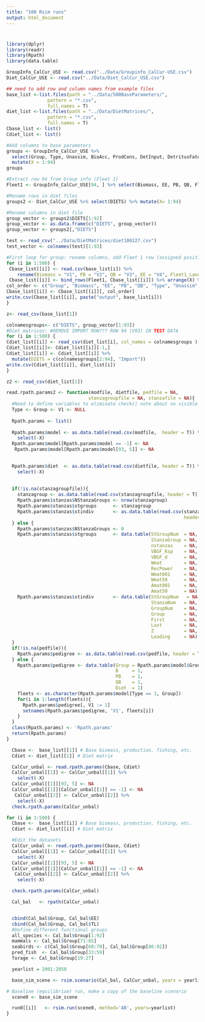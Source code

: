 ```yaml
---
title: "100 Rsim runs"
output: html_document
---
```


#
```r
library(dplyr)
library(readr)
library(Rpath)
library(data.table)
```

```r
GroupInfo_CalCur_USE <- read.csv("../Data/Groupinfo_CalCur-USE.csv")  
Diet_CalCur_USE <- read.csv("../Data/Diet_CalCur_USE.csv")  

## need to add row and column names from example files
base_list <-list.files(path = "../Data/500BaseParameters/",
               pattern = "*.csv", 
               full.names = T)
diet_list <-list.files(path = "../Data/DietMatrices/",
               pattern = "*.csv", 
               full.names = T)
Cbase_list <- list()
Cdiet_list <- list()

#Add columns to base parameters
groups <- GroupInfo_CalCur_USE %>%
  select(Group, Type, Unassim, BioAcc, ProdCons, DetInput, DetritusFate, Fleet1_Discards) %>%
  mutate(X = 1:94)
groups

#Extract row 94 from Group info (Fleet 1)
Fleet1 <- GroupInfo_CalCur_USE[94, ] %>% select(Biomass, EE, PB, QB, Fleet1_Landings) %>% mutate(X= 94)

#Rename rows in diet files 
groups2 <- Diet_CalCur_USE %>% select(DIETS) %>% mutate(X= 1:94)

#Rename columns in diet file
group_vector <- groups2$DIETS[1:92]
group_vector <- as.data.frame(c("DIETS", group_vector))
group_vector <- groups2[,"DIETS"]

test <- read_csv("../Data/DietMatrices/diet100227.csv")
test_vector <- colnames(test)[1:93]

#First loop for group: rename columns, add Fleet 1 row (assigned position X=94), add new parameters (columns) onto dataset, redu column order
for (i in 1:500) {
 Cbase_list[[i]] <- read.csv(base_list[i]) %>% 
    rename(Biomass = "V1", PB = "V2", QB = "V3", EE = "V4", Fleet1_Landings = "V5")
 Cbase_list[[i]] <- bind_rows(Fleet1, Cbase_list[[i]]) %>% arrange(X) %>% left_join(groups, by= "X") %>% select(-X) %>% relocate(Group)
col_order <- c("Group", "Biomass", "EE", "PB", "QB", "Type", "Unassim", "BioAcc", "ProdCons", "DetInput", "DetritusFate", "Fleet1_Landings", "Fleet1_Discards")
Cbase_list[[i]] <- Cbase_list[[i]][, col_order]
write.csv(Cbase_list[[i]], paste("output", base_list[i]))
}

z<- read_csv(base_list[1])

colnamesgroups<- c("DIETS", group_vector[1:93])
#Diet matrices: #REMOVE IMPORT ROW??? ROW 94 (V93) IN TEST DATA
for (i in 1:500) {
Cdiet_list[[i]] <- read_csv(diet_list[i], col_names = colnamesgroups ) %>% select(-Detritus)
Cdiet_list[[i]]<- Cdiet_list[[i]][-1,]
Cdiet_list[[i]] <- Cdiet_list[[i]] %>%
  mutate(DIETS = c(colnamesgroups[2:94], "Import"))
write.csv(Cdiet_list[[i]], diet_list[i])
}

z2 <- read_csv(diet_list[1])
```

```r
read.rpath.params2 <- function(modfile, dietfile, pedfile = NA,
                              stanzagroupfile = NA, stanzafile = NA){
  #Need to define variables to eliminate check() note about no visible binding
  Type <- Group <- V1 <- NULL
  
  Rpath.params <- list()
  
  Rpath.params$model <- as.data.table(read.csv(modfile,  header = T)) %>%
    select(-X) 
  Rpath.params$model[Rpath.params$model == -1] <- NA
   Rpath.params$model[Rpath.params$model[93, 5]] <- NA

  
  Rpath.params$diet  <- as.data.table(read.csv(dietfile, header = T)) %>%
    select(-X)
  
  
  if(!is.na(stanzagroupfile)){
    stanzagroup <- as.data.table(read.csv(stanzagroupfile, header = T))
    Rpath.params$stanzas$NStanzaGroups <- nrow(stanzagroup)
    Rpath.params$stanzas$stgroups      <- stanzagroup
    Rpath.params$stanzas$stindiv       <- as.data.table(read.csv(stanzafile, 
                                                                 header = T))
  } else {
    Rpath.params$stanzas$NStanzaGroups <- 0
    Rpath.params$stanzas$stgroups      <- data.table(StGroupNum  = NA,
                                                     StanzaGroup = NA,
                                                     nstanzas    = NA,
                                                     VBGF_Ksp    = NA,
                                                     VBGF_d      = NA,
                                                     Wmat        = NA,
                                                     RecPower    = NA,
                                                     Wmat001     = NA,
                                                     Wmat50      = NA,
                                                     Amat001     = NA,
                                                     Amat50      = NA)
    Rpath.params$stanzas$stindiv       <- data.table(StGroupNum   = NA,
                                                     StanzaNum   = NA,
                                                     GroupNum    = NA,
                                                     Group       = NA,
                                                     First       = NA,
                                                     Last        = NA,
                                                     Z           = NA,
                                                     Leading     = NA)
  }
  if(!is.na(pedfile)){
    Rpath.params$pedigree <- as.data.table(read.csv(pedfile, header = T))
  } else {
    Rpath.params$pedigree <- data.table(Group = Rpath.params$model$Group,
                                        B     = 1,
                                        PB    = 1,
                                        QB    = 1,
                                        Diet  = 1)
    fleets <- as.character(Rpath.params$model[Type == 3, Group])
    for(i in 1:length(fleets)){
      Rpath.params$pedigree[, V1 := 1]
      setnames(Rpath.params$pedigree, 'V1', fleets[i])
    }
  }
  class(Rpath.params) <- 'Rpath.params'
  return(Rpath.params)
}
```


```r
  Cbase <-  base_list[[1]] # Base biomass, production, fishing, etc.
  Cdiet <- diet_list[[1]] # Diet matrix

  CalCur_unbal <- read.rpath.params(Cbase, Cdiet)
  CalCur_unbal[[1]] <- CalCur_unbal[[1]] %>%
    select(-X)
  CalCur_unbal[[1]][93, 5] <- NA
  CalCur_unbal[[1]][CalCur_unbal[[1]] == -1] <- NA
   CalCur_unbal[[2]] <- CalCur_unbal[[2]] %>%
    select(-X)
  check.rpath.params(CalCur_unbal)
```

```r
for (i in 1:500) {
  Cbase <-  base_list[[i]] # Base biomass, production, fishing, etc.
  Cdiet <- diet_list[[i]] # Diet matrix

  #Edit the datasets
  CalCur_unbal <- read.rpath.params(Cbase, Cdiet)
  CalCur_unbal[[1]] <- CalCur_unbal[[1]] %>%
    select(-X)
  CalCur_unbal[[1]][93, 5] <- NA
  CalCur_unbal[[1]][CalCur_unbal[[1]] == -1] <- NA
   CalCur_unbal[[2]] <- CalCur_unbal[[2]] %>%
    select(-X)

  check.rpath.params(CalCur_unbal)

  Cal_bal   <- rpath(CalCur_unbal) 


  cbind(Cal_bal$Group, Cal_bal$EE)
  cbind(Cal_bal$Group, Cal_bal$TL) 
  #Define different functional groups
  all_species <- Cal_bal$Group[1:92] 
  mammals <- Cal_bal$Group[71:85] 
  seabirds <- c(Cal_bal$Group[60:70], Cal_bal$Group[86:92])
  pred_fish  <- Cal_bal$Group[33:59] 
  forage <- Cal_bal$Group[19:27]

  yearlist = 2001:2050

  base_sim_scene <- rsim.scenario(Cal_bal, CalCur_unbal, years = yearlist)

# Baseline (equilibrium) run, make a copy of the baseline scenario
  scene0 <- base_sim_scene

  run0[[i]]   <- rsim.run(scene0, method='AB', years=yearlist) 
}
```


